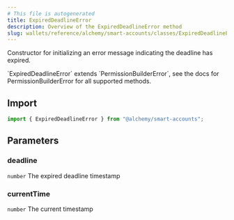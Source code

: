 ```yaml
---
# This file is autogenerated
title: ExpiredDeadlineError
description: Overview of the ExpiredDeadlineError method
slug: wallets/reference/alchemy/smart-accounts/classes/ExpiredDeadlineError/constructor
---
```


Constructor for initializing an error message indicating the deadline has expired.

<Note>
  `ExpiredDeadlineError` extends `PermissionBuilderError`, see the docs for
  PermissionBuilderError for all supported methods.
</Note>

## Import

```ts
import { ExpiredDeadlineError } from "@alchemy/smart-accounts";
```

## Parameters

### deadline

`number`
The expired deadline timestamp

### currentTime

`number`
The current timestamp
